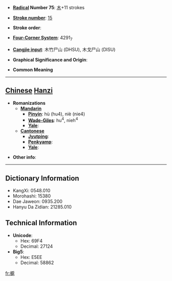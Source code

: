 * '''[[Wiktionary:Chinese radical index| Radical]] Number 75''': [[Wiktionary:Chinese radical index 木|木]]+11 strokes

* '''[[Wiktionary:Chinese total strokes index|Stroke number]]''': [[Wiktionary:Chinese total strokes index 15|15]]

* '''Stroke order''': 

* '''[[Wiktionary:Chinese four corner index|Four-Corner System]]''': 4291<sub>7</sub>

* '''[[Wiktionary:Chinese Cangjie index|Cangjie input]]''': 木竹尸山 (DHSU), 木戈尸山 (DISU)

* '''Graphical Significance and Origin''': 

* '''Common Meaning'''

----

== [[Chinese]] [[Hanzi]] ==

* '''Romanizations'''
** '''[[Mandarin]]'''
*** '''[[Pinyin]]''': hù (hu4), niè (nie4)
*** '''[[Wade-Giles]]''': hu<sup>4</sup>, nieh<sup>4</sup>
*** '''[[Yale]]''': 
** '''[[Cantonese]]'''
*** '''[[Jyutping]]''':
*** '''[[Penkyamp]]''': 
*** '''[[Yale]]''': 

* '''Other info''': 

----

== Dictionary Information ==

* KangXi: 0548.010
* Morohashi: 15380
* Dae Jaweon: 0935.200
* Hanyu Da Zidian: 21285.010

== Technical Information ==

* '''Unicode''':
** Hex: 69F4
** Decimal: 27124
* '''Big5''':
** Hex: E5EE
** Decimal: 58862

[[fr:槴]]